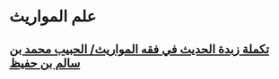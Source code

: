 # علم المواريث
## [تكملة زبدة الحديث في فقه المواريث/ الحبيب محمد بن سالم بن حفيظ](%D8%AA%D9%83%D9%85%D9%84%D8%A9%20%D8%B2%D8%A8%D8%AF%D8%A9%20%D8%A7%D9%84%D8%AD%D8%AF%D9%8A%D8%AB)
